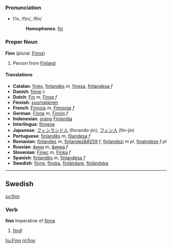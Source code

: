 === Pronunciation ===
*fĭn, /fɪn/, /fIn/
*:'''Homophones''': [[fin]]

=== Proper Noun ===
'''Finn''' (plural: [[Finns]])
# Person from [[Finland]]

==== Translations ====
*'''Catalan''': [[finès]], [[finlandès]] ''m'', [[finesa]], [[finlandesa]] ''f''
*'''Danish''': [[finne]] ''c''
*'''Dutch''': [[Fin]] ''m'', [[Finse]] ''f''
*'''Finnish''': [[suomalainen]]
*'''French''': [[Finnois]] ''m'', [[Finnoise]] ''f''
*'''German''': [[Finne]] ''m'', [[Finnin]] ''f''
*'''Indonesian''': [[orang]] [[Finlandia]]
*'''Interlingua''': [[finnese]]
*'''Japanese''': [[フィンランド人]] (finrando-jin), [[フィン人]] (fin-jin)
*'''Portuguese''': [[finlandês]] ''m'', [[filandesa]] ''f''
*'''Romanian''': [[finlandez]] ''m'', [[finlandez&#259]] ''f'', [[finlandezi]] ''m pl'', [[finalndeze]] ''f pl''
*'''Russian''': [[финн]] ''m'', [[финка]] ''f''
*'''Slovenian''': [[Finec]] ''m'', [[Finka]] ''f''
*'''Spanish''': [[finlandés]] ''m'', [[finlandesa]] ''f''
*'''Swedish''': [[finne]], [[finska]], [[finländare]], [[finländska]]

----
==Swedish==
[[sv:finn]]
===Verb===
'''finn''' Imperative of [[finna]]
#[[find]]!

[[hu:Finn]]
[[nl:finn]]